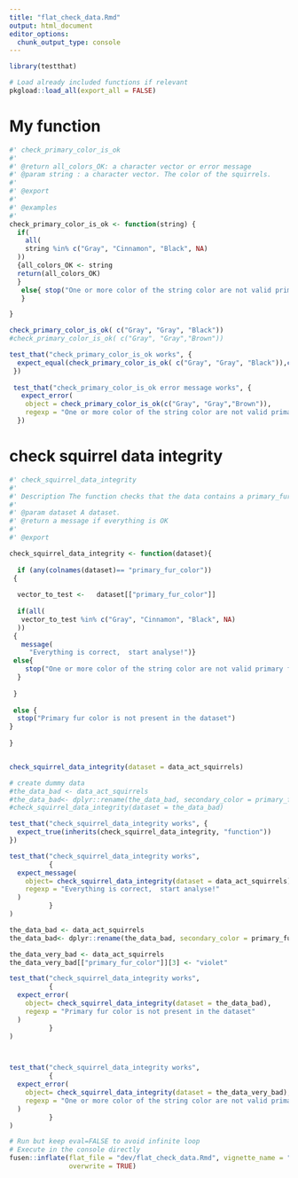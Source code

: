 ```yaml
---
title: "flat_check_data.Rmd"
output: html_document
editor_options: 
  chunk_output_type: console
---
```


```r
library(testthat)

```

```r
# Load already included functions if relevant
pkgload::load_all(export_all = FALSE)
```

# My function

```r

#' check_primary_color_is_ok
#'
#' @return all_colors_OK: a character vector or error message 
#' @param string : a character vector. The color of the squirrels.
#' 
#' @export
#'
#' @examples
#' 
check_primary_color_is_ok <- function(string) {
  if(
    all(
    string %in% c("Gray", "Cinnamon", "Black", NA)
  ))
  {all_colors_OK <- string
  return(all_colors_OK)
  }
   else{ stop("One or more color of the string color are not valid primary fur color")
   }

}

```

```r
check_primary_color_is_ok( c("Gray", "Gray", "Black"))
#check_primary_color_is_ok( c("Gray", "Gray","Brown"))
```

```r
test_that("check_primary_color_is_ok works", {
  expect_equal(check_primary_color_is_ok( c("Gray", "Gray", "Black")),c("Gray", "Gray", "Black"))
 })
 
 test_that("check_primary_color_is_ok error message works", {
   expect_error(
    object = check_primary_color_is_ok(c("Gray", "Gray","Brown")),
    regexp = "One or more color of the string color are not valid primary fur color")
  })

```


# check squirrel data integrity
    
```r
#' check_squirrel_data_integrity
#' 
#' Description The function checks that the data contains a primary_fur_color column, and that this column contains only allowed colors 
#' 
#' @param dataset A dataset.
#' @return a message if everything is OK
#' 
#' @export

check_squirrel_data_integrity <- function(dataset){
  
  if (any(colnames(dataset)== "primary_fur_color"))
 {
    
  vector_to_test <-   dataset[["primary_fur_color"]]
    
  if(all(
   vector_to_test %in% c("Gray", "Cinnamon", "Black", NA)
  ))
 {
   message(
     "Everything is correct,  start analyse!")}
 else{
    stop("One or more color of the string color are not valid primary fur color")
  }
    
 }
  
 else {
  stop("Primary fur color is not present in the dataset")
}
  
}



```
  
```r
check_squirrel_data_integrity(dataset = data_act_squirrels)

# create dummy data 
#the_data_bad <- data_act_squirrels 
#the_data_bad<- dplyr::rename(the_data_bad, secondary_color = primary_fur_color )
#check_squirrel_data_integrity(dataset = the_data_bad)


```
  
```r

test_that("check_squirrel_data_integrity works", {
  expect_true(inherits(check_squirrel_data_integrity, "function")) 
})

test_that("check_squirrel_data_integrity works",
          {
  expect_message(
    object= check_squirrel_data_integrity(dataset = data_act_squirrels),
    regexp = "Everything is correct,  start analyse!"
  )
          }
)

the_data_bad <- data_act_squirrels 
the_data_bad<- dplyr::rename(the_data_bad, secondary_color = primary_fur_color )

the_data_very_bad <- data_act_squirrels
the_data_very_bad[["primary_fur_color"]][3] <- "violet"

test_that("check_squirrel_data_integrity works",
          {
  expect_error(
    object= check_squirrel_data_integrity(dataset = the_data_bad),
    regexp = "Primary fur color is not present in the dataset"
  )
          }
)



test_that("check_squirrel_data_integrity works",
          {
  expect_error(
    object= check_squirrel_data_integrity(dataset = the_data_very_bad),
    regexp = "One or more color of the string color are not valid primary fur color"
  )
          }
)

```
  

```r
# Run but keep eval=FALSE to avoid infinite loop
# Execute in the console directly
fusen::inflate(flat_file = "dev/flat_check_data.Rmd", vignette_name = "check-data",
               overwrite = TRUE)
```

